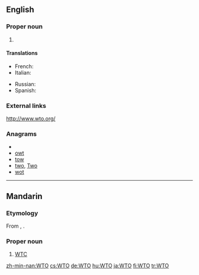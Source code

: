 {{wikipedia|WTO}}
==English==

===Proper noun===
{{en-pnoun}}

# {{initialism of|World Trade Organization}}

====Translations====
{{trans-top|World Trade Organization}}
* French: {{t-|fr|OMC|f}}
* Italian: {{t-|it|OMC}}
{{trans-mid}}
* Russian: {{t+|ru|ВТО|f|tr=ve-te-ó}}
* Spanish: {{t-|es|OMC}}
{{trans-bottom}}

===External links===
http://www.wto.org/

===Anagrams===
* {{alphagram|[[OTW#English|OTW]]}}
* [[owt#English|owt]]
* [[tow#English|tow]]
* [[two#English|two]], [[Two#English|Two]]
* [[wot#English|wot]]

----

==Mandarin==

===Etymology===
From {{etyl|en|cmn}} {{term|WTO|lang=en}}, {{initialism of|World Trade Organization|cap=i}}.

===Proper noun===
{{infl|cmn|proper noun}}

# [[WTC]]

[[zh-min-nan:WTO]]
[[cs:WTO]]
[[de:WTO]]
[[hu:WTO]]
[[ja:WTO]]
[[fi:WTO]]
[[tr:WTO]]